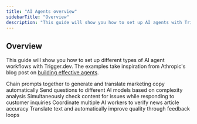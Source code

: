 ```yaml
---
title: "AI Agents overview"
sidebarTitle: "Overview"
description: "This guide will show you how to set up AI agents with Trigger.dev"
---
```


## Overview

This guide will show you how to set up different types of AI agent workflows with Trigger.dev. The examples take inspiration from Athropic's blog post on [building effective agents](https://www.anthropic.com/research/building-effective-agents).

<CardGroup cols={2}>
  <Card title="Prompt chaining" img="/guides/ai-agents/prompt-chaining.png" href="/guides/ai-agents/generate-translate-copy">Chain prompts together to generate and translate marketing copy automatically</Card>
  <Card title="Routing" img="/guides/ai-agents/routing.png" href="/guides/ai-agents/route-question">Send questions to different AI models based on complexity analysis</Card>
  <Card title="Parallelization" img="/guides/ai-agents/parallelization.png" href="/guides/ai-agents/respond-and-check-content">Simultaneously check content for issues while responding to customer inquiries</Card>
  <Card title="Orchestrator" img="/guides/ai-agents/orchestrator-workers.png" href="/guides/ai-agents/verify-news-article">Coordinate multiple AI workers to verify news article accuracy</Card>
  <Card title="Evaluator-optimizer" img="/guides/ai-agents/evaluator-optimizer.png" href="/guides/ai-agents/translate-and-refine">Translate text and automatically improve quality through feedback loops</Card>
</CardGroup>
